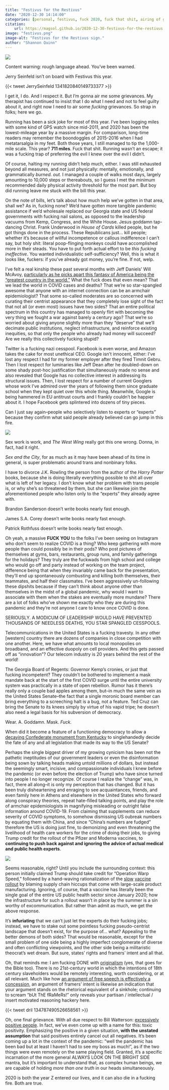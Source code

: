 ```yaml
---
title: "Festivus for the Restivus"
date: "2020-12-30 14:14:00"
categories: [personal, festivus, fuck 2020, fuck that shit, airing of grievances]
citation:
    url: https://magsol.github.io/2020-12-30-festivus-for-the-restivus
image: "festivus.png"
image-alt: "Festivus for the Restivus sign."
author: "Shannon Quinn"
---
```

![](festivus.png){.preview-image fig-alt="Festivus for the Restivus sign."}

::: {.callout-warning}
Content warning: rough language ahead. You've been warned.
:::

Jerry Seinfeld isn't on board with Festivus this year.

{{< tweet JerrySeinfeld 1341820840149733377 >}}

I get it, I do. And I respect it. But I'm gonna air me some grievances. My therapist has continued to insist that I do what I need and not to feel guilty about it, and right now I need to air some *fucking* grievances. So strap in folks; here we go.

Running has been a sick joke for most of this year. I've been logging miles with some kind of GPS watch since mid-2011, and 2020 has been the lowest-mileage year by a massive margin. For comparison, long-time readers may remember the boondoggles of 2015-2016 when I had metatarsalgia in my feet. Both those years, I still managed to tip the 1,000-mile scale. This year? **711 miles**. Fuck that shit. Running wasn't an escape; it was a fucking trap of preferring the evil I knew over the evil I didn't.

Of course, halting my running didn't help much, either. I was still exhausted beyond all measures, and not just physically: mentally, emotionally, and grammatically *burned. out.* I managed a couple of walks most days, largely amounting to 10,000 steps or thereabouts, so I guess I met the minimum recommended daily physical activity threshold for the most part. But boy did running leave me stuck with the bill this year.

On the note of bills, let's talk about how much help we've gotten in that area, shall we? As in, fucking none? We'd have gotten more tangible pandemic assistance if we'd wholesale replaced our Georgia state and US federal governments with fucking nail salons, as opposed to the leadership vacuums from Kemp, Congress, and the White House. Jesus goddamn tap-dancing Christ. Frank Underwood in *House of Cards* killed people, but he got things done in the process. These Republicans just... kill people; whether it's because of willful incompetence or callous indifference I can't say, but holy shit: literal poop-flinging monkeys could have accomplished more in their steads. You have to put forth actual effort to be *this fucking ineffective*. You wanted individualistic self-sufficiency? Well, this is what it looks like, fuckers: if you've already got money, you're fine. If not, welp.

I've felt a real kinship these past several months with Jeff Daniels' Will McAvoy, [particularly as he picks apart this fantasy of America being the "greatest country in the world."](https://www.youtube.com/watch?v=wTjMqda19wk) What the fuck does that even mean? That we lead the world in COVID cases and deaths? That we're so star-spangled awesome that anyone with an internet connection can be an armchair epidemiologist? That some so-called moderates are so concerned with curating their centrist appearance that they completely lose sight of the fact that not all (or even most) issues have two sides? That an entire political spectrum in this country has managed to openly flirt with becoming the very thing we fought a war against barely a century ago? That we're so worried about giving anyone slightly more than they "deserve" that we'll decimate public institutions, neglect infrastructure, and reinforce existing inequities, so that only the people who already had money will succeed? Are we really this collectively fucking stupid?

Twitter is a fucking nazi cesspool. Facebook is even worse, and Amazon takes the cake for most unethical CEO. Google isn't innocent, either: I've lost any respect I had for my former employer after they fired Timnit Gebru. Then I lost respect for luminaries like Jeff Dean after he doubled-down on some shady post-hoc justification that simultaneously made no sense and also revealed that Google has no collective interest in addressing its structural issues. Then, I lost respect for a number of current Googlers whose work I've admired over the years of following them since graduate school when they kept quiet over this whole thing. Meanwhile, Google is being hammered in EU antitrust courts and I frankly couldn't be happier about it. I hope Facebook gets splintered into dozens of tiny pieces.

Can I just say again--people who selectively listen to experts or "experts" because they confirm what said people already believed can go jump in this fire.

![](diaf.jpg){fig-alt="A classic 'die in a fire' meme."}

Sex work is work, and *The West Wing* really got this one wrong. Donna, in fact, had it right.

*Sex and the City*, for as much as it may have been ahead of its time in general, is super problematic around trans and nonbinary folks.

I have to divorce J.K. Rowling the person from the author of the *Harry Potter* books, because she is doing literally everything possible to shit all over what is left of her legacy. I don't know what her problem with trans people is, or why she's so threatened by them, but she can likewise join the aforementioned people who listen only to the "experts" they already agree with.

Brandon Sanderson doesn't write books nearly fast enough.

James S.A. Corey doesn't write books nearly fast enough.

Patrick Rothfuss doesn't write books nearly fast enough.

Oh yeah, a massive **FUCK YOU** to the folks I've been seeing on Instagram who don't seem to realize COVID is a thing? Who keep gathering with more people than could possibly be in their pods? Who post pictures of themselves at gyms, bars, restaurants, group runs, and family gatherings for the holidays? They truly are the fuckwads from high school and college who would go off and party instead of working on the team project, difference being that when they invariably came back for the presentation, they'll end up spontaneously combusting and killing both themselves, their teammates, and half their classmates. I've been aggressively un-following these dipshits because if they can't think about anyone other than themselves in the midst of a global pandemic, why would I want to associate with them when the stakes are eventually more mundane? There are a lot of folks who've shown me exactly who they are during this pandemic and they're not anyone I care to know once COVID is done.

SERIOUSLY. A MODICUM OF LEADERSHIP WOULD HAVE PREVENTED THOUSANDS OF NEEDLESS DEATHS, YOU STAR SPANGLED CESSPOOLS.

Telecommunications in the United States is a fucking travesty. In any other [western] country there are dozens of companies in close competition with one another. Here, we have what amounts to local monopolies on broadband, and an effective duopoly on cell providers. And this gets passed off as "innovation"? Our telecom industry is 20 years behind the rest of the world!

The Georgia Board of Regents: Governor Kemp's cronies, or just that fucking incompetent? They couldn't be bothered to implement a mask mandate back at the start of the first COVID surge until the entire university system was practically in a state of open rebellion. Rumor has it there's really only a couple bad apples among them, but--in much the same vein as the United States Senate--the fact that a single moronic board member can bring everything to a screeching halt is a bug, not a feature. Ted Cruz can bring the Senate to its knees simply by virtue of his vapid tripe; he doesn't also need a legal basis for his subversion of democracy.

Wear. A. Goddamn. Mask. *Fuck.*

When did it become a feature of a functioning democracy to allow a [decaying Confederate monument from Kentucky](https://twitter.com/rmayemsinger/status/1343978502551310337) to singlehandedly decide the fate of any and all legislation that made its way to the US Senate?

Perhaps the single biggest driver of my growing cynicism has been not the pathetic ineptitudes of our government leaders or even the disinformation being sown by talking heads making untold millions of dollars, but instead the seemingly smart, incisive, and compassionate individuals I knew before the pandemic (or even before the election of Trump) who have since turned into people I no longer recognize. Of course I realize the "change" was, in fact, there all along--it is only my perception that has changed. But it has been truly disheartening and enraging to see acquaintances, friends, and even family here in Athens and elsewhere in the United States who forward along conspiracy theories, repeat hate-filled talking points, and play the role of armchair epidemiologists in magnifying misleading or outright false information around COVID-19. From claiming that supplements can reduce severity of COVID symptoms, to somehow dismissing US oubreak numbers by equating them with China, and since "China's numbers are fudged" therefore the US is doing just fine, to demonizing and even threatening the livelihood of health care workers for the crime of doing their jobs, to giving Trump credit for the rollout of the Pfizer and Moderna vaccines, to **continuing to push back against and ignoring the advice of actual medical and public health experts**.

![](dumb.png){fig-alt="A screenshot of one of the dumbest tweets ever posted: someone arguing the problem with president #45 was too much power in the Presidency, ceded over years and years."}

Seems reasonable, right? Until you include the surrounding context: this person initially claimed Trump should take credit for "Operation Warp Speed," followed by a hand-waving rationalization of the [slow](https://www.cnn.com/2020/12/29/politics/vaccine-rollout-behind-schedule/index.html) [vaccine](https://www.washingtonpost.com/opinions/2020/12/29/covid-19-vaccine-distribution-slow-testing/) [rollout](https://www.nbcnews.com/news/us-news/current-rate-it-ll-be-10-years-americans-adequately-vaccinated-n1252486) by blaming supply chain hiccups that come with large-scale product manufacturing. Ignoring, of course, that a vaccine has literally been the single goal of the entire US public health sector since January 2020; how the infrastructure for such a rollout wasn't in place by the summer is a sin worthy of excommunication. But rather than admit as much, we get the above response.

It's **infuriating** that we can't just let the experts do their fucking jobs; instead, we have to stake out some pointless fucking pseudo-centrist landscape that doesn't exist, for the purpose of... what? Appealing to the better demons of both sides? That would be reasonable, except for the small problem of one side being a highly imperfect conglomerate of diverse and often conflicting viewpoints, and the other side being a militaristic theocrat's wet dream. But sure, states' rights and framers' intent and all that.

Oh, that reminds me: I am fucking DONE with [originalism](https://en.wikipedia.org/wiki/Originalism) (yes, that goes for the Bible too). There is no 21st-century world in which the intentions of 18th century slaveholders would be remotely interesting, worth considering, or at all relevant. Much like how [an argument of free speech is effectively a concession](https://xkcd.com/1357/), an argument of framers' intent is likewise an indication that your argument stands on the rhetorical equivalent of a sinkhole; continuing to scream "bUt ThE fRaMeRs!" only reveals your partisan / intellectual / insert motivated reasoning hackery here.

{{< tweet dril 134787490526658561 >}}

Oh, one final grievance. With all due respect to Bill Watterson: [excessively positive people](https://www.gocomics.com/calvinandhobbes/1993/05/11). In fact, we've even come up with a name for this: toxic positivity. Emphasizing the positive in a given situation, **with the unstated assumption** that said positives entirely cancel out all negatives. It's been coming up a lot in the context of the pandemic: "well the pandemic has been bad but at least I haven't had to see my boss as much!", as if the two things were even remotely on the same playing field. Granted, it's a specific incarnation of the more general ALWAYS LOOK ON THE BRIGHT SIDE mantra, but it's important to understand that, as complex human beings, we are capable of holding *more than one truth* in our heads simultaneously. 

2020 is both the year Z entered our lives, and it can also die in a fucking fire. Both are true.
